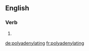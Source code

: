 
==English==

===Verb===
{{head|en}}

# {{present participle of|polyadenylate}}

[[de:polyadenylating]]
[[fr:polyadenylating]]
